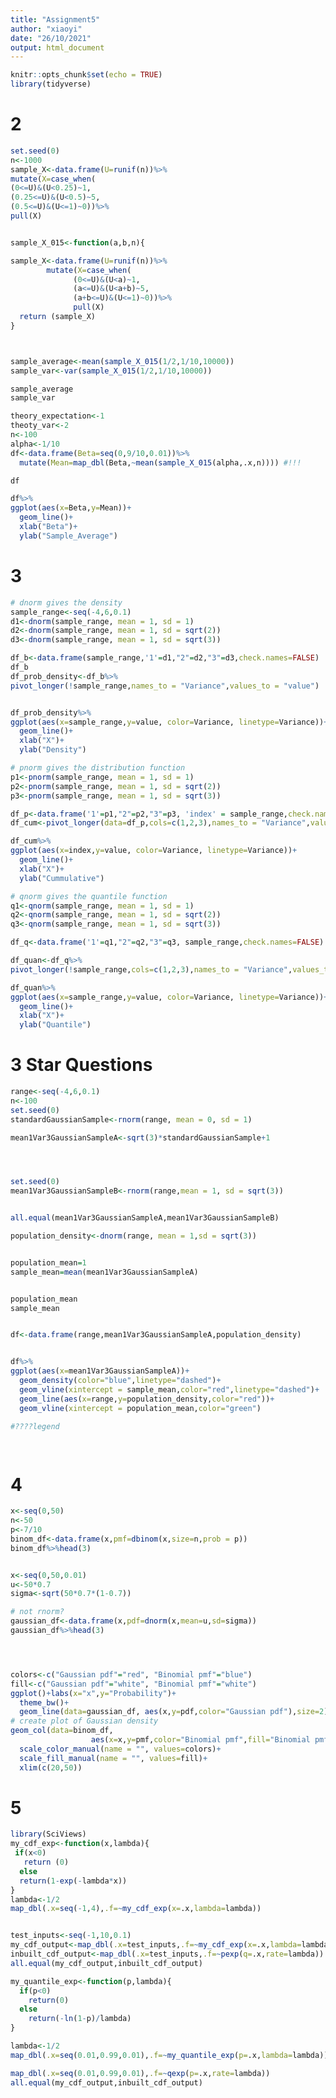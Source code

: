 ```yaml
---
title: "Assignment5"
author: "xiaoyi"
date: "26/10/2021"
output: html_document
---
```


```r
knitr::opts_chunk$set(echo = TRUE)
library(tidyverse)
```
# 2
```r
set.seed(0)
n<-1000
sample_X<-data.frame(U=runif(n))%>%
mutate(X=case_when(
(0<=U)&(U<0.25)~1,
(0.25<=U)&(U<0.5)~5,
(0.5<=U)&(U<=1)~0))%>%
pull(X)


sample_X_015<-function(a,b,n){

sample_X<-data.frame(U=runif(n))%>%
        mutate(X=case_when(
              (0<=U)&(U<a)~1,
              (a<=U)&(U<a+b)~5,
              (a+b<=U)&(U<=1)~0))%>%
              pull(X)
  return (sample_X)
}



sample_average<-mean(sample_X_015(1/2,1/10,10000))
sample_var<-var(sample_X_015(1/2,1/10,10000))

sample_average
sample_var

theory_expectation<-1
theoty_var<-2
n<-100
alpha<-1/10
df<-data.frame(Beta=seq(0,9/10,0.01))%>%
  mutate(Mean=map_dbl(Beta,~mean(sample_X_015(alpha,.x,n)))) #!!!

df

df%>%
ggplot(aes(x=Beta,y=Mean))+
  geom_line()+
  xlab("Beta")+
  ylab("Sample_Average")
```


# 3
```r

# dnorm gives the density
sample_range<-seq(-4,6,0.1)
d1<-dnorm(sample_range, mean = 1, sd = 1)
d2<-dnorm(sample_range, mean = 1, sd = sqrt(2))
d3<-dnorm(sample_range, mean = 1, sd = sqrt(3))

df_b<-data.frame(sample_range,'1'=d1,"2"=d2,"3"=d3,check.names=FALSE)
df_b
df_prob_density<-df_b%>%
pivot_longer(!sample_range,names_to = "Variance",values_to = "value")


df_prob_density%>%
ggplot(aes(x=sample_range,y=value, color=Variance, linetype=Variance))+
  geom_line()+
  xlab("X")+
  ylab("Density")

# pnorm gives the distribution function
p1<-pnorm(sample_range, mean = 1, sd = 1)
p2<-pnorm(sample_range, mean = 1, sd = sqrt(2))
p3<-pnorm(sample_range, mean = 1, sd = sqrt(3))

df_p<-data.frame('1'=p1,"2"=p2,"3"=p3, 'index' = sample_range,check.names=FALSE)
df_cum<-pivot_longer(data=df_p,cols=c(1,2,3),names_to = "Variance",values_to = "value")

df_cum%>%
ggplot(aes(x=index,y=value, color=Variance, linetype=Variance))+
  geom_line()+
  xlab("X")+
  ylab("Cummulative")

# qnorm gives the quantile function
q1<-qnorm(sample_range, mean = 1, sd = 1)
q2<-qnorm(sample_range, mean = 1, sd = sqrt(2))
q3<-qnorm(sample_range, mean = 1, sd = sqrt(3))

df_q<-data.frame('1'=q1,"2"=q2,"3"=q3, sample_range,check.names=FALSE)

df_quan<-df_q%>%
pivot_longer(!sample_range,cols=c(1,2,3),names_to = "Variance",values_to = "value")

df_quan%>%
ggplot(aes(x=sample_range,y=value, color=Variance, linetype=Variance))+
  geom_line()+
  xlab("X")+
  ylab("Quantile")

```
# 3 Star Questions
```r

range<-seq(-4,6,0.1)
n<-100
set.seed(0)
standardGaussianSample<-rnorm(range, mean = 0, sd = 1)

mean1Var3GaussianSampleA<-sqrt(3)*standardGaussianSample+1




set.seed(0)
mean1Var3GaussianSampleB<-rnorm(range,mean = 1, sd = sqrt(3))


all.equal(mean1Var3GaussianSampleA,mean1Var3GaussianSampleB)

population_density<-dnorm(range, mean = 1,sd = sqrt(3))


population_mean=1
sample_mean=mean(mean1Var3GaussianSampleA)


population_mean
sample_mean


df<-data.frame(range,mean1Var3GaussianSampleA,population_density)


df%>%
ggplot(aes(x=mean1Var3GaussianSampleA))+
  geom_density(color="blue",linetype="dashed")+
  geom_vline(xintercept = sample_mean,color="red",linetype="dashed")+
  geom_line(aes(x=range,y=population_density,color="red"))+
  geom_vline(xintercept = population_mean,color="green")

#????legend

  
```

# 4
```r
x<-seq(0,50)
n<-50
p<-7/10
binom_df<-data.frame(x,pmf=dbinom(x,size=n,prob = p))
binom_df%>%head(3)


x<-seq(0,50,0.01)
u<-50*0.7
sigma<-sqrt(50*0.7*(1-0.7))

# not rnorm? 
gaussian_df<-data.frame(x,pdf=dnorm(x,mean=u,sd=sigma))
gaussian_df%>%head(3)




colors<-c("Gaussian pdf"="red", "Binomial pmf"="blue")
fill<-c("Gaussian pdf"="white", "Binomial pmf"="white")
ggplot()+labs(x="x",y="Probability")+
  theme_bw()+ 
  geom_line(data=gaussian_df, aes(x,y=pdf,color="Gaussian pdf"),size=2)+
# create plot of Gaussian density 
geom_col(data=binom_df,
                  aes(x=x,y=pmf,color="Binomial pmf",fill="Binomial pmf"))+
  scale_color_manual(name = "", values=colors)+
  scale_fill_manual(name = "", values=fill)+
  xlim(c(20,50))
```

# 5
```r
library(SciViews)
my_cdf_exp<-function(x,lambda){
 if(x<0)
   return (0)
  else
  return(1-exp(-lambda*x))
}
lambda<-1/2
map_dbl(.x=seq(-1,4),.f=~my_cdf_exp(x=.x,lambda=lambda))


test_inputs<-seq(-1,10,0.1)
my_cdf_output<-map_dbl(.x=test_inputs,.f=~my_cdf_exp(x=.x,lambda=lambda))
inbuilt_cdf_output<-map_dbl(.x=test_inputs,.f=~pexp(q=.x,rate=lambda))
all.equal(my_cdf_output,inbuilt_cdf_output)

my_quantile_exp<-function(p,lambda){
  if(p<0)
    return(0)
  else 
    return(-ln(1-p)/lambda)
}

lambda<-1/2
map_dbl(.x=seq(0.01,0.99,0.01),.f=~my_quantile_exp(p=.x,lambda=lambda))

map_dbl(.x=seq(0.01,0.99,0.01),.f=~qexp(p=.x,rate=lambda))
all.equal(my_cdf_output,inbuilt_cdf_output)


```

```r

```

